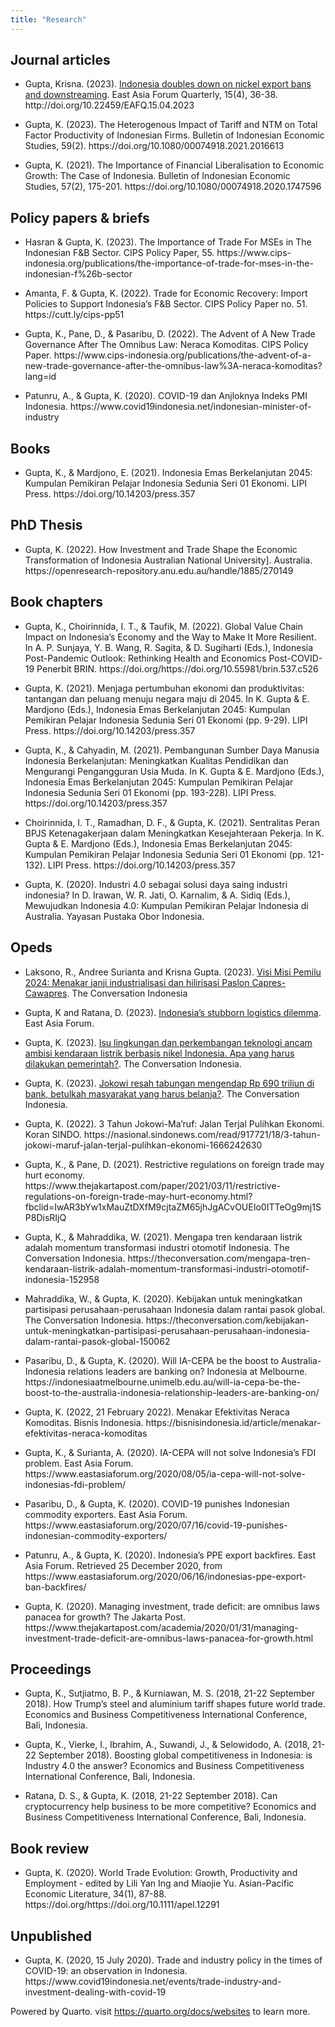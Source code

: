```yaml
---
title: "Research"
---
```


## Journal articles

- Gupta, Krisna. (2023). [Indonesia doubles down on nickel export bans and downstreaming](https://press.anu.edu.au/publications/journals/east-asia-forum-quarterly/east-asia-forum-quarterly-volume-15-number-4-2023). East Asia Forum Quarterly, 15(4), 36-38. http://doi.org/10.22459/EAFQ.15.04.2023

- Gupta, K. (2023). The Heterogenous Impact of Tariff and NTM on Total Factor Productivity of Indonesian Firms. Bulletin of Indonesian Economic Studies, 59(2). https://doi.org/10.1080/00074918.2021.2016613 

- Gupta, K. (2021). The Importance of Financial Liberalisation to Economic Growth: The Case of Indonesia. Bulletin of Indonesian Economic Studies, 57(2), 175-201. https://doi.org/10.1080/00074918.2020.1747596 

## Policy papers & briefs

- Hasran & Gupta, K. (2023). The Importance of Trade For MSEs in The Indonesian F&B Sector. CIPS Policy Paper, 55. https://www.cips-indonesia.org/publications/the-importance-of-trade-for-mses-in-the-indonesian-f%26b-sector 

- Amanta, F. & Gupta, K. (2022). Trade for Economic Recovery: Import Policies to Support Indonesia’s F&B Sector. CIPS Policy Paper no. 51. https://cutt.ly/cips-pp51

- Gupta, K., Pane, D., & Pasaribu, D. (2022). The Advent of A New Trade Governance After The Omnibus Law: Neraca Komoditas. CIPS Policy Paper. https://www.cips-indonesia.org/publications/the-advent-of-a-new-trade-governance-after-the-omnibus-law%3A-neraca-komoditas?lang=id

- Patunru, A., & Gupta, K. (2020). COVID-19 dan Anjloknya Indeks PMI Indonesia. https://www.covid19indonesia.net/indonesian-minister-of-industry


## Books

- Gupta, K., & Mardjono, E. (2021). Indonesia Emas Berkelanjutan 2045: Kumpulan Pemikiran Pelajar Indonesia Sedunia Seri 01 Ekonomi. LIPI Press. https://doi.org/10.14203/press.357 


## PhD Thesis

- Gupta, K. (2022). How Investment and Trade Shape the Economic Transformation of Indonesia Australian National University]. Australia. https://openresearch-repository.anu.edu.au/handle/1885/270149

## Book chapters

- Gupta, K., Choirinnida, I. T., & Taufik, M. (2022). Global Value Chain Impact on Indonesia’s Economy and the Way to Make It More Resilient. In A. P. Sunjaya, Y. B. Wang, R. Sagita, & D. Sugiharti (Eds.), Indonesia Post-Pandemic Outlook: Rethinking Health and Economics Post-COVID-19 Penerbit BRIN. https://doi.org/https://doi.org/10.55981/brin.537.c526 


- Gupta, K. (2021). Menjaga pertumbuhan ekonomi dan produktivitas: tantangan dan peluang menuju negara maju di 2045. In K. Gupta & E. Mardjono (Eds.), Indonesia Emas Berkelanjutan 2045: Kumpulan Pemikiran Pelajar Indonesia Sedunia Seri 01 Ekonomi (pp. 9-29). LIPI Press. https://doi.org/10.14203/press.357 

- Gupta, K., & Cahyadin, M. (2021). Pembangunan Sumber Daya Manusia Indonesia Berkelanjutan: Meningkatkan Kualitas Pendidikan dan Mengurangi Pengangguran Usia Muda. In K. Gupta & E. Mardjono (Eds.), Indonesia Emas Berkelanjutan 2045: Kumpulan Pemikiran Pelajar Indonesia Sedunia Seri 01 Ekonomi (pp. 193-228). LIPI Press. https://doi.org/10.14203/press.357 

- Choirinnida, I. T., Ramadhan, D. F., & Gupta, K. (2021). Sentralitas Peran BPJS Ketenagakerjaan dalam Meningkatkan Kesejahteraan Pekerja. In K. Gupta & E. Mardjono (Eds.), Indonesia Emas Berkelanjutan 2045: Kumpulan Pemikiran Pelajar Indonesia Sedunia Seri 01 Ekonomi (pp. 121-132). LIPI Press. https://doi.org/10.14203/press.357 

- Gupta, K. (2020). Industri 4.0 sebagai solusi daya saing industri indonesia? In D. Irawan, W. R. Jati, O. Karnalim, & A. Sidiq (Eds.), Mewujudkan Indonesia 4.0: Kumpulan Pemikiran Pelajar Indonesia di Australia. Yayasan Pustaka Obor Indonesia. 

## Opeds

- Laksono, R., Andree Surianta and Krisna Gupta. (2023). [Visi Misi Pemilu 2024: Menakar janji industrialisasi dan hilirisasi Paslon Capres-Cawapres](https://theconversation.com/visi-misi-pemilu-2024-menakar-janji-industrialisasi-dan-hilirisasi-paslon-capres-cawapres-217529). The Conversation Indonesia

- Gupta, K and Ratana, D. (2023). [Indonesia's stubborn logistics dilemma](https://www.eastasiaforum.org/2023/08/18/indonesias-stubborn-logistics-dilemma/). East Asia Forum.

- Gupta, K. (2023). [Isu lingkungan dan perkembangan teknologi ancam ambisi kendaraan listrik berbasis nikel Indonesia. Apa yang harus dilakukan pemerintah?](https://theconversation.com/isu-lingkungan-dan-perkembangan-teknologi-ancam-ambisi-kendaraan-listrik-berbasis-nikel-indonesia-apa-yang-harus-dilakukan-pemerintah-201186). The Conversation Indonesia.

- Gupta, K. (2023). [Jokowi resah tabungan mengendap Rp 690 triliun di bank, betulkah masyarakat yang harus belanja?](https://theconversation.com/jokowi-resah-tabungan-mengendap-rp-690-triliun-di-bank-betulkah-masyarakat-yang-harus-belanja-200929). The Conversation Indonesia.

- Gupta, K. (2022). 3 Tahun Jokowi-Ma’ruf: Jalan Terjal Pulihkan Ekonomi. Koran SINDO. https://nasional.sindonews.com/read/917721/18/3-tahun-jokowi-maruf-jalan-terjal-pulihkan-ekonomi-1666242630

- Gupta, K., & Pane, D. (2021). Restrictive regulations on foreign trade may hurt economy. https://www.thejakartapost.com/paper/2021/03/11/restrictive-regulations-on-foreign-trade-may-hurt-economy.html?fbclid=IwAR3bYw1xMauZtDXfM9cjtaZM65jhJgACvOUEIo0ITTeOg9mj1SP8DisRIjQ 

- Gupta, K., & Mahraddika, W. (2021). Mengapa tren kendaraan listrik adalah momentum transformasi industri otomotif Indonesia. The Conversation Indonesia. https://theconversation.com/mengapa-tren-kendaraan-listrik-adalah-momentum-transformasi-industri-otomotif-indonesia-152958 

- Mahraddika, W., & Gupta, K. (2020). Kebijakan untuk meningkatkan partisipasi perusahaan-perusahaan Indonesia dalam rantai pasok global. The Conversation Indonesia. https://theconversation.com/kebijakan-untuk-meningkatkan-partisipasi-perusahaan-perusahaan-indonesia-dalam-rantai-pasok-global-150062 

- Pasaribu, D., & Gupta, K. (2020). Will IA-CEPA be the boost to Australia-Indonesia relations leaders are banking on? Indonesia at Melbourne. https://indonesiaatmelbourne.unimelb.edu.au/will-ia-cepa-be-the-boost-to-the-australia-indonesia-relationship-leaders-are-banking-on/ 

- Gupta, K. (2022, 21 February 2022). Menakar Efektivitas Neraca Komoditas. Bisnis Indonesia. https://bisnisindonesia.id/article/menakar-efektivitas-neraca-komoditas 

- Gupta, K., & Surianta, A. (2020). IA-CEPA will not solve Indonesia's FDI problem. East Asia Forum. https://www.eastasiaforum.org/2020/08/05/ia-cepa-will-not-solve-indonesias-fdi-problem/ 

- Pasaribu, D., & Gupta, K. (2020). COVID-19 punishes Indonesian commodity exporters. East Asia Forum. https://www.eastasiaforum.org/2020/07/16/covid-19-punishes-indonesian-commodity-exporters/ 

- Patunru, A., & Gupta, K. (2020). Indonesia's PPE export backfires. East Asia Forum. Retrieved 25 December 2020, from https://www.eastasiaforum.org/2020/06/16/indonesias-ppe-export-ban-backfires/ 

- Gupta, K. (2020). Managing investment, trade deficit: are omnibus laws panacea for growth? The Jakarta Post. https://www.thejakartapost.com/academia/2020/01/31/managing-investment-trade-deficit-are-omnibus-laws-panacea-for-growth.html 

## Proceedings

- Gupta, K., Sutjiatmo, B. P., & Kurniawan, M. S. (2018, 21-22 September 2018). How Trump's steel and aluminium tariff shapes future world trade. Economics and Business Competitiveness International Conference, Bali, Indonesia.

- Gupta, K., Vierke, I., Ibrahim, A., Suwandi, J., & Selowidodo, A. (2018, 21-22 September 2018). Boosting global competitiveness in Indonesia: is Industry 4.0 the answer? Economics and Business Competitiveness International Conference, Bali, Indonesia.

- Ratana, D. S., & Gupta, K. (2018, 21-22 September 2018). Can cryptocurrency help business to be more competitive? Economics and Business Competitiveness International Conference, Bali, Indonesia.

## Book review

- Gupta, K. (2020). World Trade Evolution: Growth, Productivity and Employment - edited by Lili Yan Ing and Miaojie Yu. Asian-Pacific Economic Literature, 34(1), 87-88. https://doi.org/https://doi.org/10.1111/apel.12291 

## Unpublished

- Gupta, K. (2020, 15 July 2020). Trade and industry policy in the times of COVID-19: an observation in Indonesia. https://www.covid19indonesia.net/events/trade-industry-and-investment-dealing-with-covid-19








Powered by Quarto. visit <https://quarto.org/docs/websites> to learn more.
